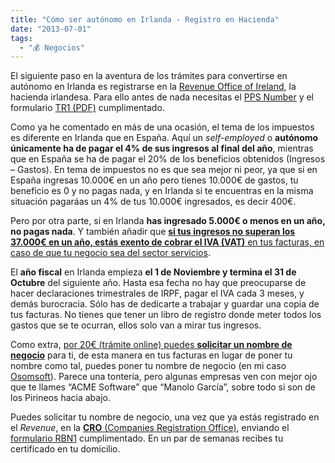 ```yaml
---
title: "Cómo ser autónomo en Irlanda - Registro en Hacienda"
date: "2013-07-01"
tags:
  - "💰 Negocios"
---
```


El siguiente paso en la aventura de los trámites para convertirse en autónomo en Irlanda es registrarse en la [Revenue Office of Ireland](http://www.revenue.ie/en/index.html), la hacienda irlandesa. Para ello antes de nada necesitas el [PPS Number](/como-ser-autonomo-en-irlanda) y el formulario [TR1 (PDF)](http://www.revenue.ie/en/tax/vat/forms/formtr1.pdf) cumplimentado.

Como ya he comentado en más de una ocasión, el tema de los impuestos es diferente en Irlanda que en España. Aquí un _self-employed_ o **autónomo únicamente ha de pagar el 4% de sus ingresos al final del año**, mientras que en España se ha de pagar el 20% de los beneficios obtenidos (Ingresos – Gastos). En tema de impuestos no es que sea mejor ni peor, ya que si en España ingresas 10.000€ en un año pero tienes 10.000€ de gastos, tu beneficio es 0 y no pagas nada, y en Irlanda si te encuentras en la misma situación pagaráas un 4% de tus 10.000€ ingresados, es decir 400€.

Pero por otra parte, si en Irlanda **has ingresado 5.000€ o menos en un año, no pagas nada**. Y también añadir que [**si tus ingresos no superan los 37.000€ en un año, estás exento de cobrar el IVA (VAT)** en tus facturas, en caso de que tu negocio sea del sector servicios](http://selfemployedsupports.ie/tax_for_self_employed_people.en.html).

El **año fiscal** en Irlanda empieza **el 1 de Noviembre y termina el 31 de Octubre** del siguiente año. Hasta esa fecha no hay que preocuparse de hacer declaraciones trimestrales de IRPF, pagar el IVA cada 3 meses, y demás burocracia. Sólo has de dedicarte a trabajar y guardar una copia de tus facturas. No tienes que tener un libro de registro donde meter todos los gastos que se te ocurran, ellos solo van a mirar tus ingresos.

Como extra, [por 20€ (trámite online) puedes **solicitar un nombre de negocio**](http://www.cro.ie/ena/downloads-business-name.aspx) para ti, de esta manera en tus facturas en lugar de poner tu nombre como tal, puedes poner tu nombre de negocio (en mi caso [Osomsoft](http://osomsoft.com)). Parece una tontería, pero algunas empresas ven con mejor ojo que te llames “ACME Software” que “Manolo García”, sobre todo si son de los Pirineos hacia abajo.

Puedes solicitar tu nombre de negocio, una vez que ya estás registrado en el _Revenue_, en la [**CRO** (Companies Registration Office)](http://www.cro.ie/ena/business-registration-business-name.aspx), enviando el [formulario RBN1](http://www.cro.ie/ena/forms_r_bnames.aspx) cumplimentado. En un par de semanas recibes tu certificado en tu domicilio.
